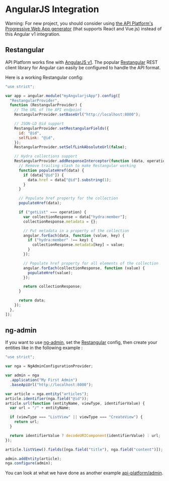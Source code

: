 # AngularJS Integration

Warning: For new project, you should consider using [the API Platform's Progressive Web App generator](../client-generator/index.md)
(that supports React and Vue.js) instead of this Angular v1 integration.

## Restangular

API Platform works fine with [AngularJS v1](http://angularjs.org). The popular [Restangular](https://github.com/mgonto/restangular)
REST client library for Angular can easily be configured to handle the API format.

Here is a working Restangular config:

```javascript
"use strict";

var app = angular.module("myAngularjsApp").config([
  "RestangularProvider",
  function (RestangularProvider) {
    // The URL of the API endpoint
    RestangularProvider.setBaseUrl("http://localhost:8000");

    // JSON-LD @id support
    RestangularProvider.setRestangularFields({
      id: "@id",
      selfLink: "@id",
    });
    RestangularProvider.setSelfLinkAbsoluteUrl(false);

    // Hydra collections support
    RestangularProvider.addResponseInterceptor(function (data, operation) {
      // Remove trailing slash to make Restangular working
      function populateHref(data) {
        if (data["@id"]) {
          data.href = data["@id"].substring(1);
        }
      }

      // Populate href property for the collection
      populateHref(data);

      if ("getList" === operation) {
        var collectionResponse = data["hydra:member"];
        collectionResponse.metadata = {};

        // Put metadata in a property of the collection
        angular.forEach(data, function (value, key) {
          if ("hydra:member" !== key) {
            collectionResponse.metadata[key] = value;
          }
        });

        // Populate href property for all elements of the collection
        angular.forEach(collectionResponse, function (value) {
          populateHref(value);
        });

        return collectionResponse;
      }

      return data;
    });
  },
]);
```

## ng-admin

If you want to use [ng-admin](https://github.com/marmelab/ng-admin), set the [Restangular](#restangular) config,
then create your entities like in the following example :

```javascript
"use strict";

var nga = NgAdminConfigurationProvider;

var admin = nga
  .application("My First Admin")
  .baseApiUrl("http://localhost:8000");

var article = nga.entity("articles");
article.identifier(nga.field("@id"));
article.url(function (entityName, viewType, identifierValue) {
  var url = "/" + entityName;

  if (viewType === "ListView" || viewType === "CreateView") {
    return url;
  }

  return identifierValue ? decodeURIComponent(identifierValue) : url;
});

article.listView().fields([nga.field("title"), nga.field("content")]);

admin.addEntity(article);
nga.configure(admin);
```

You can look at what we have done as another example [api-platform/admin](https://github.com/api-platform/admin).

